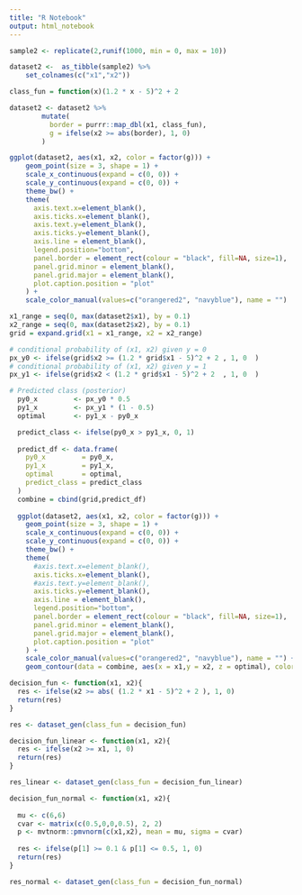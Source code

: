 ```yaml
---
title: "R Notebook"
output: html_notebook
---
```

```r

sample2 <- replicate(2,runif(1000, min = 0, max = 10))

dataset2 <-  as_tibble(sample2) %>% 
    set_colnames(c("x1","x2"))

class_fun = function(x)(1.2 * x - 5)^2 + 2

dataset2 <- dataset2 %>% 
        mutate(
          border = purrr::map_dbl(x1, class_fun),
          g = ifelse(x2 >= abs(border), 1, 0)
        )

ggplot(dataset2, aes(x1, x2, color = factor(g))) + 
    geom_point(size = 3, shape = 1) +
    scale_x_continuous(expand = c(0, 0)) + 
    scale_y_continuous(expand = c(0, 0)) +
    theme_bw() +
    theme(
      axis.text.x=element_blank(),
      axis.ticks.x=element_blank(),
      axis.text.y=element_blank(),
      axis.ticks.y=element_blank(),
      axis.line = element_blank(),
      legend.position="bottom",
      panel.border = element_rect(colour = "black", fill=NA, size=1),
      panel.grid.minor = element_blank(),
      panel.grid.major = element_blank(),
      plot.caption.position = "plot"
    ) +
    scale_color_manual(values=c("orangered2", "navyblue"), name = "") 

x1_range = seq(0, max(dataset2$x1), by = 0.1)
x2_range = seq(0, max(dataset2$x2), by = 0.1)
grid = expand.grid(x1 = x1_range, x2 = x2_range)

# conditional probability of (x1, x2) given y = 0
px_y0 <- ifelse(grid$x2 >= (1.2 * grid$x1 - 5)^2 + 2 , 1, 0  )
# conditional probability of (x1, x2) given y = 1
px_y1 <- ifelse(grid$x2 < (1.2 * grid$x1 - 5)^2 + 2  , 1, 0  )

# Predicted class (posterior)
  py0_x         <- px_y0 * 0.5
  py1_x         <- px_y1 * (1 - 0.5)
  optimal       <- py1_x - py0_x

  predict_class <- ifelse(py0_x > py1_x, 0, 1)
  
  predict_df <- data.frame(
    py0_x         = py0_x,
    py1_x         = py1_x,
    optimal       = optimal,
    predict_class = predict_class
  )
  combine = cbind(grid,predict_df)  
  
  ggplot(dataset2, aes(x1, x2, color = factor(g))) + 
    geom_point(size = 3, shape = 1) +
    scale_x_continuous(expand = c(0, 0)) + 
    scale_y_continuous(expand = c(0, 0)) +
    theme_bw() +
    theme(
      #axis.text.x=element_blank(),
      axis.ticks.x=element_blank(),
      #axis.text.y=element_blank(),
      axis.ticks.y=element_blank(),
      axis.line = element_blank(),
      legend.position="bottom",
      panel.border = element_rect(colour = "black", fill=NA, size=1),
      panel.grid.minor = element_blank(),
      panel.grid.major = element_blank(),
      plot.caption.position = "plot"
    ) +
    scale_color_manual(values=c("orangered2", "navyblue"), name = "") +
    geom_contour(data = combine, aes(x = x1,y = x2, z = optimal), color = "black", linetype = "dashed", breaks = 0) 

```

```r

decision_fun <- function(x1, x2){
  res <- ifelse(x2 >= abs( (1.2 * x1 - 5)^2 + 2 ), 1, 0)
  return(res)
}

res <- dataset_gen(class_fun = decision_fun)

```


```r

decision_fun_linear <- function(x1, x2){
  res <- ifelse(x2 >= x1, 1, 0)
  return(res)
}

res_linear <- dataset_gen(class_fun = decision_fun_linear)


```


```r

decision_fun_normal <- function(x1, x2){
  
  mu <- c(6,6)
  cvar <- matrix(c(0.5,0,0,0.5), 2, 2)
  p <- mvtnorm::pmvnorm(c(x1,x2), mean = mu, sigma = cvar)
  
  res <- ifelse(p[1] >= 0.1 & p[1] <= 0.5, 1, 0)
  return(res)
}

res_normal <- dataset_gen(class_fun = decision_fun_normal)


```
